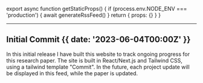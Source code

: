 
export async function getStaticProps() {
  if (process.env.NODE_ENV === 'production') {
    await generateRssFeed()
  }
  return { props: {} }
}

---


## Initial Commit {{ date: '2023-06-04T00:00Z' }}

In this initial release I have built this website to track ongoing progress for this research paper. The site is built in React/Next.js and Tailwind CSS, using a tailwind template "Commit". In the future, each project update will be displayed in this feed, while the paper is updated.
